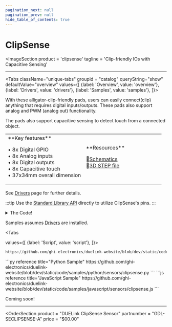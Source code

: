 ```yaml
---
pagination_next: null
pagination_prev: null
hide_table_of_contents: true
---
```



# ClipSense

<ImageSection
    product = 'clipsense'
    tagline = 'Clip-friendly IOs with Capacitive Sensing'
></ImageSection>

---

<Tabs className="unique-tabs" groupid = "catalog" queryString="show" defaultValue="overview"
  values={[
    {label: 'Overview', value: 'overview'},
    {label: 'Drivers', value: 'drivers'},
    {label: 'Samples', value: 'samples'},
  ]}>

<TabItem value="overview">

With these alligator-clip-friendly pads, users can easily connect(clip) anything that requires digital inputs/outputs. These pads also support analog and PWM (analog out) functionality. 

The pads also support capacitive sensing to detect touch from a connected object. 

<table><td width='50%'>
**Key features**

• 8x Digital GPIO<br/>
• 8x Analog inputs<br/>
• 8x Digital outputs<br/>
• 8x Capacitive touch<br/>
• 37x34mm overall dimension<br/>

</td><td width='50%'>
**Resources**

📄[Schematics](pathname:///sch/gdl-seclipsense-a.pdf)<br/>
🔩[3D STEP file](pathname:///3d/gdl-seclipsense-a.step)<br/>

</td></table>
</TabItem>

<TabItem value="drivers">

See [Drivers](../../engine/drivers) page for further details.

:::tip
Use the [Standard Library API](../../engine/stdlib) directly to utilize ClipSense's pins.
:::

<details>
  <summary>The Code!</summary>



```py reference title="ClipSense Driver"
https://github.com/ghi-electronics/duelink-website/blob/dev/static/code/drivers/sensors/clipsense.txt
```

</details>
</TabItem>

<TabItem value="samples">

Samples assumes [Drivers](../../engine/drivers) are installed.

<Tabs

  values={[
    {label: 'Script', value: 'script'},
]}>

<TabItem value="script">

```py reference title="Script Sample"
https://github.com/ghi-electronics/duelink-website/blob/dev/static/code/samples/script/sensors/clipsense.txt
```
</TabItem>

<TabItem value="py">
```py reference title="Python Sample"
https://github.com/ghi-electronics/duelink-website/blob/dev/static/code/samples/python/sensors/clipsense.py
```
</TabItem>

<TabItem value="js">
```js reference title="JavaScript Sample"
https://github.com/ghi-electronics/duelink-website/blob/dev/static/code/samples/javascript/sensors/clipsense.js
```

</TabItem>

</Tabs>

</TabItem>

<TabItem value="projects">Coming soon!</TabItem>

</Tabs>

---

<OrderSection
    product = "DUELink ClipSense Sensor"
    partnumber = "GDL-SECLIPSENSE-A"
    price = "$00.00"
></OrderSection>
